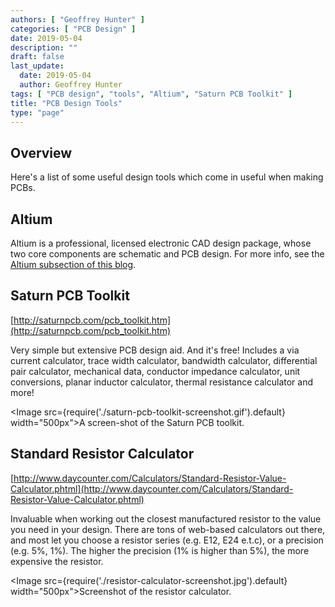```yaml
---
authors: [ "Geoffrey Hunter" ]
categories: [ "PCB Design" ]
date: 2019-05-04
description: ""
draft: false
last_update:
  date: 2019-05-04
  author: Geoffrey Hunter
tags: [ "PCB design", "tools", "Altium", "Saturn PCB Toolkit" ]
title: "PCB Design Tools"
type: "page"
---
```


## Overview

Here's a list of some useful design tools which come in useful when making PCBs.

## Altium

Altium is a professional, licensed electronic CAD design package, whose two core components are schematic and PCB design. For more info, see the [Altium subsection of this blog](/electronics/general/altium/index.mdx).

## Saturn PCB Toolkit

[http://saturnpcb.com/pcb_toolkit.htm](http://saturnpcb.com/pcb_toolkit.htm)

Very simple but extensive PCB design aid. And it's free! Includes a via current calculator, trace width calculator, bandwidth calculator, differential pair calculator, mechanical data, conductor impedance calculator, unit conversions, planar inductor calculator, thermal resistance calculator and more!

<Image src={require('./saturn-pcb-toolkit-screenshot.gif').default} width="500px">A screen-shot of the Saturn PCB toolkit.</Image>

## Standard Resistor Calculator

[http://www.daycounter.com/Calculators/Standard-Resistor-Value-Calculator.phtml](http://www.daycounter.com/Calculators/Standard-Resistor-Value-Calculator.phtml)

Invaluable when working out the closest manufactured resistor to the value you need in your design. There are tons of web-based calculators out there, and most let you choose a resistor series (e.g. E12, E24 e.t.c), or a precision (e.g. 5%, 1%). The higher the precision (1% is higher than 5%), the more expensive the resistor.

<Image src={require('./resistor-calculator-screenshot.jpg').default} width="500px">Screenshot of the resistor calculator.</Image>
